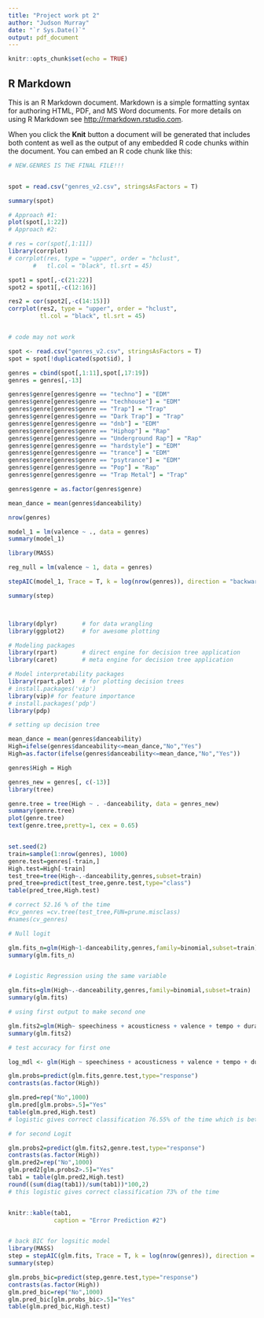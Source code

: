 ---
title: "Project work pt 2"
author: "Judson Murray"
date: "`r Sys.Date()`"
output: pdf_document
---

```{r setup, include=FALSE}
knitr::opts_chunk$set(echo = TRUE)
```

## R Markdown

This is an R Markdown document. Markdown is a simple formatting syntax for authoring HTML, PDF, and MS Word documents. For more details on using R Markdown see <http://rmarkdown.rstudio.com>.

When you click the **Knit** button a document will be generated that includes both content as well as the output of any embedded R code chunks within the document. You can embed an R code chunk like this:

```{r}
# NEW.GENRES IS THE FINAL FILE!!! 


spot = read.csv("genres_v2.csv", stringsAsFactors = T)

summary(spot)

# Approach #1:
plot(spot[,1:22])
# Approach #2: 

# res = cor(spot[,1:11])
library(corrplot)
# corrplot(res, type = "upper", order = "hclust", 
       #   tl.col = "black", tl.srt = 45)

spot1 = spot[,-c(21:22)]
spot2 = spot1[,-c(12:16)]

res2 = cor(spot2[,-c(14:15)])
corrplot(res2, type = "upper", order = "hclust", 
         tl.col = "black", tl.srt = 45)



```


```{r}

# code may not work 

spot <- read.csv("genres_v2.csv", stringsAsFactors = T)
spot = spot[!duplicated(spot$id), ]

genres = cbind(spot[,1:11],spot[,17:19])
genres = genres[,-13]

genres$genre[genres$genre == "techno"] = "EDM"
genres$genre[genres$genre == "techhouse"] = "EDM"
genres$genre[genres$genre == "Trap"] = "Trap"
genres$genre[genres$genre == "Dark Trap"] = "Trap"
genres$genre[genres$genre == "dnb"] = "EDM"
genres$genre[genres$genre == "Hiphop"] = "Rap"
genres$genre[genres$genre == "Underground Rap"] = "Rap"
genres$genre[genres$genre == "hardstyle"] = "EDM"
genres$genre[genres$genre == "trance"] = "EDM"
genres$genre[genres$genre == "psytrance"] = "EDM"
genres$genre[genres$genre == "Pop"] = "Rap"
genres$genre[genres$genre == "Trap Metal"] = "Trap"

genres$genre = as.factor(genres$genre)

mean_dance = mean(genres$danceability)

nrow(genres)

```


```{r}

model_1 = lm(valence ~ ., data = genres)
summary(model_1)

library(MASS)

reg_null = lm(valence ~ 1, data = genres)

stepAIC(model_1, Trace = T, k = log(nrow(genres)), direction = "backward", scope = formula(reg_null))

summary(step)




```




```{r}

library(dplyr)       # for data wrangling
library(ggplot2)     # for awesome plotting

# Modeling packages
library(rpart)       # direct engine for decision tree application
library(caret)       # meta engine for decision tree application

# Model interpretability packages
library(rpart.plot)  # for plotting decision trees
# install.packages('vip')
library(vip)# for feature importance
# install.packages('pdp')
library(pdp) 

# setting up decision tree

mean_dance = mean(genres$danceability)
High=ifelse(genres$danceability<=mean_dance,"No","Yes")
High=as.factor(ifelse(genres$danceability<=mean_dance,"No","Yes"))

genres$High = High

genres_new = genres[, c(-13)]
library(tree)

genre.tree = tree(High ~ . -danceability, data = genres_new)
summary(genre.tree)
plot(genre.tree)
text(genre.tree,pretty=1, cex = 0.65)


set.seed(2)
train=sample(1:nrow(genres), 1000)
genre.test=genres[-train,]
High.test=High[-train]
test_tree=tree(High~.-danceability,genres,subset=train)
pred_tree=predict(test_tree,genre.test,type="class")
table(pred_tree,High.test)

# correct 52.16 % of the time 
#cv_genres =cv.tree(test_tree,FUN=prune.misclass)
#names(cv_genres)

# Null logit

glm.fits_n=glm(High~1-danceability,genres,family=binomial,subset=train)
summary(glm.fits_n)


# Logistic Regression using the same variable

glm.fits=glm(High~.-danceability,genres,family=binomial,subset=train)
summary(glm.fits)

# using first output to make second one 

glm.fits2=glm(High~ speechiness + acousticness + valence + tempo + duration_ms + genre,genres,family=binomial,subset=train)
summary(glm.fits2)

# test accuracy for first one 

log_mdl <- glm(High ~ speechiness + acousticness + valence + tempo + duration_ms + genre, data = train, family = binomial)

glm.probs=predict(glm.fits,genre.test,type="response")
contrasts(as.factor(High))

glm.pred=rep("No",1000)
glm.pred[glm.probs>.5]="Yes"
table(glm.pred,High.test)
# logistic gives correct classification 76.55% of the time which is better

# for second Logit 

glm.probs2=predict(glm.fits2,genre.test,type="response")
contrasts(as.factor(High))
glm.pred2=rep("No",1000)
glm.pred2[glm.probs2>.5]="Yes"
tab1 = table(glm.pred2,High.test)
round((sum(diag(tab1))/sum(tab1))*100,2)
# this logistic gives correct classification 73% of the time


knitr::kable(tab1,
             caption = "Error Prediction #2")



```


```{r}


# back BIC for logsitic model
library(MASS)
step = stepAIC(glm.fits, Trace = T, k = log(nrow(genres)), direction = "backward", scope = formula(glm.fits_n))
summary(step)

glm.probs_bic=predict(step,genre.test,type="response")
contrasts(as.factor(High))
glm.pred_bic=rep("No",1000)
glm.pred_bic[glm.probs_bic>.5]="Yes"
table(glm.pred_bic,High.test)




```